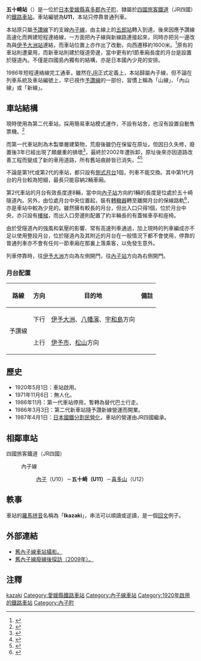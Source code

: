 {{noteTA
|T=zh-tw:五十崎站; zh-cn:五十崎站; zh-hk:五十崎站;
|1=zh-tw:五十崎站; zh-cn:五十崎站; zh-hk:五十崎站;
}}
{{日本車站資訊
|公司色     = #1cadca
|文字色     =
|站名       = 五十崎站
|圖片       = 
|pxl        =
|圖片說明   = 
|日文原名   = 五十崎
|平假名     = いかざき
|羅馬拼音   = Ikazaki
|前一站     = U10 [[內子站|內子]]
|後一站     = [[喜多山站_(愛媛縣)|喜多山]] U12
|前一站距離 = 1.6
|後一站距離 = 2.5
|電報略號   = イキ
|車站編號   = {{車站編號c|#fbaf18|U11}}
|所屬公司   = [[四國旅客鐵道|四國旅客鐵道]]（JR四國）
|所屬路線   = {{Color|#fbaf18|■}}[[內子線|內子線]]
|距離       = 3.7公里（起點站：[[新谷站_(日本)|新谷]]）<br>25.1公里（起點站：[[向井原站|向井原]]）<br>233.6
|起站       = [[高松站_(香川縣)|高松]]
|所在地     = [[愛媛縣|愛媛縣]][[喜多郡|喜多郡]][[內子町|內子町]]五十崎1928
|車站構造   = [[地面車站|地面車站]]
|月台配置   = 1面1線
|啟用年月日 = 1920年5月1日
|廢止年月日 =
|上下車人次 = 
|統計年度   = 
|備註       = 無人站
}}

'''五十崎站'''（{{jpn|j=五十崎駅|hg=いかざきえき|rm=Ikazaki eki|f=y}}）是一位於[[日本|日本]][[愛媛縣|愛媛縣]][[喜多郡|喜多郡]][[內子町|內子町]]、隸屬於[[四國旅客鐵道|四國旅客鐵道]]（JR四國）的[[鐵路車站|鐵路車站]]。車站編號為'''U11'''，本站只停靠普通列車。

本站原只屬[[予讚線|予讚線]]下的支線[[內子線|內子線]]，由主線上的[[五郎站|五郎站]]轉入到達。後來因應予讚線高速化而興建短程連絡線，一方面把內子線與新線路連接起來，同時亦把另一邊改為與[[伊予大洲站|伊予大洲站]]連結，而車站位置上亦作出了改動，向西遷移約1600米。<ref>{{Cite web |url=http://hacchi-no-he.net/line/yosan/station/1050_ikazaki.htm |title=非官方車站介紹。 |accessdate=2014-09-11 |archive-date=2016-06-07 |archive-url=https://web.archive.org/web/20160607063810/http://hacchi-no-he.net/line/yosan/station/1050_ikazaki.htm |dead-url=no }}</ref>原有的車站則遭棄用，而新車站則建於隧道旁邊，當中更有約1節車廂長度的月台是設置於隧道內。不僅是四國島內獨有的結構，亦是日本國內少見的安排。

1986年短程連絡線完工通車，雖然在[[JR|JR]]正式定義上，本站歸屬內子線，但不論在列車系統及車站編號上，早已視作[[予讚線|予讚線]]的一部份，習慣上稱為「山線」、「內山線」或「新線」。

==車站結構==
現時使用為第二代車站，採用簡易車站模式運作，不設有站舍，也沒有設置自動售票機。<ref>{{Cite web |url=http://suwiha.web.fc2.com/8000/railway8037.htm |title=第一幅圖片顯示車站第二代車站開業時的模樣。 |accessdate=2014-09-11 |archive-date=2018-10-04 |archive-url=https://web.archive.org/web/20181004154002/http://suwiha.web.fc2.com/8000/railway8037.htm |dead-url=no }}</ref>

而第一代車站則為木製單層建築物，荒廢後雖仍在保留在原址，但因日久失修，廢置後3年已經出現了頗嚴重的損壞<ref>{{Cite web |url=http://iso4z.cocolog-nifty.com/blog/2013/04/post-bc9f.html |title=1989年舊五十崎站模樣。 |accessdate=2014-09-11 |archive-date=2020-10-23 |archive-url=https://web.archive.org/web/20201023002939/http://iso4z.cocolog-nifty.com/blog/2013/04/post-bc9f.html |dead-url=no }}</ref>，最終於2002年遭拆卸，原址後來亦因道路改善工程而變成了新的車用道路，所有舊站痕跡皆已消失。<ref>{{Cite web |url=http://homepage2.nifty.com/tsuwayume/uchikotop.html |title=旧国鉄内子線。 |accessdate=2014-09-11 |archive-date=2014-09-11 |archive-url=https://archive.is/20140911195907/http://homepage2.nifty.com/tsuwayume/uchikotop.html |dead-url=no }}</ref><ref>{{Cite web |url=http://blog-imgs-46-origin.fc2.com/e/h/i/ehimekennanyohokubu/20120227223016f3e.jpg |title=圖片顯示舊五十崎站所在地已變成高架道路及行車路面。 |accessdate=2014-09-11 |archive-date=2014-09-12 |archive-url=https://web.archive.org/web/20140912005246/http://blog-imgs-46-origin.fc2.com/e/h/i/ehimekennanyohokubu/20120227223016f3e.jpg |dead-url=no }}</ref>

不論是第1代或第2代的車站，都只設有[[側式月台|側式月台]]1個，列車不能交換。其中第1代月台的月台較為短細，最長只能容納2輛車廂。

第2代車站的月台有效長度達8輛，當中向[[內子站|內子站]]方向約1輛的長度是位處於五十崎隧道內。另外，由位處月台中央位置起，裝有[[轉轍器|轉轍器]]轉至離開月台的保線路軌<ref>{{Cite web |url=http://www.shikoku.org.uk/JR/LINE/yosan/ST-IKAZAKI_H4.jpg |title=相片來自非官方車站介紹。 |accessdate=2014-09-12 |archive-date=2014-09-12 |archive-url=https://web.archive.org/web/20140912120559/http://www.shikoku.org.uk/JR/LINE/yosan/ST-IKAZAKI_H4.jpg |dead-url=no }}</ref>，亦是車站中較為少見的。雖然擁有較長的月台，但出入口只得1個，位於月台中央，亦只設有[[樓梯|樓梯]]，而出入口旁邊則配置了約半輛長的有蓋候車亭和座椅。

由於受隧道內的強風和氣壓的影響、常有高速列車通過，加上現時的列車編成亦不足以使用整段月台，位於隧道內及其附近的月台在一般情況下都不會使用，停靠的普通列車亦不會有任何一節車廂在那裏上落乘客，以免發生意外。

列車停靠時，往[[伊予大洲|伊予大洲]]方向為左側開門，往[[內子站|內子站]]方向為右側開門。

===月台配置===
{| class="wikitable"
!路線!!方向!!目的地!!備註
|-
|rowspan="2"|{{Color|#fbaf18|■}}予讚線
|下行
|[[伊予大洲站|伊予大洲]]、[[八幡濱站|八幡濱]]、[[宇和島站|宇和島]]方向
|
|-
|上行
|[[伊予市站|伊予市]]、[[松山站_(愛媛縣)|松山]]方向
|
|}

== 歷史 ==
*1920年5月1日：車站啟用。
*1971年11月6日：無人化。
*1986年11月：第一代車站停用，暫轉為替代巴士行走。
*1986年3月3日：第二代新車站隨予讚新線營運而開業。
*1987年4月1日：[[日本國鐵分割民營化|日本國鐵分割民營化]]，車站的營運由JR四國繼承。

==相鄰車站==
; 四國旅客鐵道（JR四國）
: {{Color|#fbaf18|■}}內子線
:: [[內子站|內子]]（U10）－'''五十崎（U11）'''－[[喜多山站_(愛媛縣)|喜多山]]（U12）

==軼事==
車站的[[羅馬拼音|羅馬拼音]]名稱為「'''Ikazaki'''」，串法可以順讀或逆讀，是一個[[回文|回文]]例子。

==外部連結==
*[http://df50shikoku.web.fc2.com/ekisha/uchiko.htm 舊內子線車站攝影。]{{Wayback|url=http://df50shikoku.web.fc2.com/ekisha/uchiko.htm |date=20190414035901 }}{{ja}}
*[https://web.archive.org/web/20130718171458/http://www7.ocn.ne.jp/~t.s-rage/38uchikosen01.html 舊內子線廢線後探訪（2009年）。]{{ja}}

==注釋==
{{reflist}}

{{Commonscat|Ikazaki Station}}

{{予讚線、內子線}}

{{DEFAULTSORT:Ikazaki}}
[[Category:日本鐵路車站_I|kazaki]]
[[Category:愛媛縣鐵路車站|Category:愛媛縣鐵路車站]]
[[Category:內子線車站|Category:內子線車站]]
[[Category:1920年啟用的鐵路車站|Category:1920年啟用的鐵路車站]]
[[Category:內子町|Category:內子町]]
